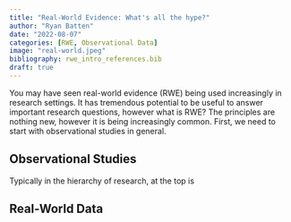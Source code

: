 ```yaml
---
title: "Real-World Evidence: What's all the hype?"
author: "Ryan Batten"
date: "2022-08-07"
categories: [RWE, Observational Data]
image: "real-world.jpeg"
bibliography: rwe_intro_references.bib
draft: true
---
```


You may have seen real-world evidence (RWE) being used increasingly in research settings. It has tremendous potential to be useful to answer important research questions, however what is RWE? The principles are nothing new, however it is being increasingly common. First, we need to start with observational studies in general.

## Observational Studies

Typically in the hierarchy of research, at the top is

## Real-World Data
